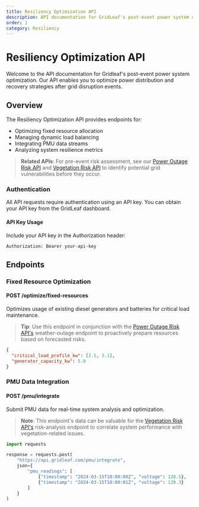 ```yaml
---
title: Resiliency Optimization API
description: API documentation for GridLeaf's post-event power system optimization service, enabling utilities to optimize power distribution and recovery strategies after grid disruption events.
order: 1
category: Resiliency
---
```


# Resiliency Optimization API

Welcome to the API documentation for Gridleaf's post-event power system optimization. Our API enables you to optimize power distribution and recovery strategies after grid disruption events.

## Overview

The Resiliency Optimization API provides endpoints for:
- Optimizing fixed resource allocation
- Managing dynamic load balancing
- Integrating PMU data streams
- Analyzing system resilience metrics

> **Related APIs**: For pre-event risk assessment, see our [Power Outage Risk API](/docs/power-outage-risk-api) and [Vegetation Risk API](/docs/vegetation-risk-api) to identify potential grid vulnerabilities before they occur.

### Authentication

All API requests require authentication using an API key. You can obtain your API key from the GridLeaf dashboard.

#### API Key Usage

Include your API key in the Authorization header:

```bash
Authorization: Bearer your-api-key
```

## Endpoints

### Fixed Resource Optimization

#### POST /optimize/fixed-resources

Optimizes usage of existing diesel generators and batteries for critical load maintenance.

> **Tip**: Use this endpoint in conjunction with the [Power Outage Risk API's](/docs/power-outage-risk-api) weather-outage endpoint to proactively prepare resources based on forecasted risks.

```json
{
  "critical_load_profile_kw": [2.5, 3.1],
  "generator_capacity_kw": 5.0
}
```

### PMU Data Integration

#### POST /pmu/integrate

Submit PMU data for real-time system analysis and optimization.

> **Note**: This endpoint's data can be valuable for the [Vegetation Risk API's](/docs/vegetation-risk-api) risk-analysis endpoint to correlate system performance with vegetation-related issues.

```python
import requests

response = requests.post(
    "https://api.gridleaf.com/pmu/integrate",
    json={
        "pmu_readings": [
            {"timestamp": "2024-03-15T10:00:00Z", "voltage": 120.5},
            {"timestamp": "2024-03-15T10:00:01Z", "voltage": 120.3}
        ]
    }
)
```


